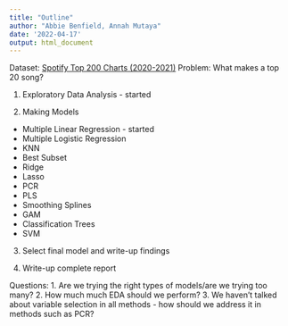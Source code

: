 ```yaml
---
title: "Outline"
author: "Abbie Benfield, Annah Mutaya"
date: '2022-04-17'
output: html_document
---
```


Dataset: [Spotify Top 200 Charts (2020-2021)](https://www.kaggle.com/datasets/sashankpillai/spotify-top-200-charts-20202021)
Problem: What makes a top 20 song?

1. Exploratory Data Analysis - started
  
2. Making Models 
  - Multiple Linear Regression - started
  - Multiple Logistic Regression
  - KNN
  - Best Subset
  - Ridge
  - Lasso
  - PCR
  - PLS
  - Smoothing Splines
  - GAM
  - Classification Trees
  - SVM
  
3. Select final model and write-up findings

4. Write-up complete report

Questions: 
1. Are we trying the right types of models/are we trying too many?
2. How much much EDA should we perform?
3. We haven't talked about variable selection in all methods - how should we address it in methods such as PCR?
